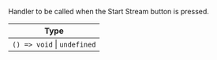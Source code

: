 Handler to be called when the Start Stream button is pressed.

| Type                        |
| --------------------------- |
| `() => void` \| `undefined` |
